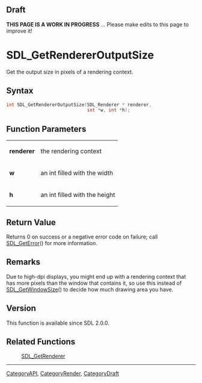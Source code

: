 
== Draft ==

'''THIS PAGE IS A WORK IN PROGRESS''' ... Please make edits to this page to improve it!



<!-- #*^*^*^*^*See https://wiki.libsdl.org/SGFunctions for details on editing this page*^*^*^*^* -->
= SDL_GetRendererOutputSize =

Get the output size in pixels of a rendering context.

== Syntax ==

<syntaxhighlight lang='c'>
int SDL_GetRendererOutputSize(SDL_Renderer * renderer,
                              int *w, int *h);
</syntaxhighlight>

== Function Parameters ==

{|
|'''renderer'''
|the rendering context
|-
|'''w'''
|an int filled with the width
|-
|'''h'''
|an int filled with the height
|}

== Return Value ==

Returns 0 on success or a negative error code on failure; call
[[SDL_GetError]]() for more information.

== Remarks ==

Due to high-dpi displays, you might end up with a rendering context that
has more pixels than the window that contains it, so use this instead of
[[SDL_GetWindowSize]]() to decide how much drawing area you have.

== Version ==

This function is available since SDL 2.0.0.

== Related Functions ==

:[[SDL_GetRenderer]]

----
[[CategoryAPI]], [[CategoryRender]], [[CategoryDraft]]
<!-- #See the Style Guide for instructions on editing the footer. -->


